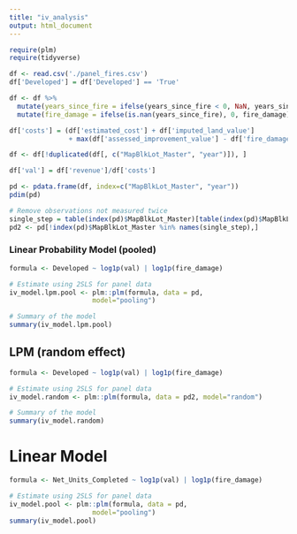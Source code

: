 ```yaml
---
title: "iv_analysis"
output: html_document
---
```


```r
require(plm)
require(tidyverse)
```

```r
df <- read.csv('./panel_fires.csv')
df['Developed'] = df['Developed'] == 'True'
```


```r
df <- df %>%
  mutate(years_since_fire = ifelse(years_since_fire < 0, NaN, years_since_fire)) %>%
  mutate(fire_damage = ifelse(is.nan(years_since_fire), 0, fire_damage))

df['costs'] = (df['estimated_cost'] + df['imputed_land_value']
               + max(df['assessed_improvement_value'] - df['fire_damage'], 0))

df <- df[!duplicated(df[, c("MapBlkLot_Master", "year")]), ]

df['val'] = df['revenue']/df['costs']

```


```r
pd <- pdata.frame(df, index=c("MapBlkLot_Master", "year"))
pdim(pd)

# Remove observations not measured twice
single_step = table(index(pd)$MapBlkLot_Master)[table(index(pd)$MapBlkLot_Master) == 1]
pd2 <- pd[!index(pd)$MapBlkLot_Master %in% names(single_step),]
```
### Linear Probability Model (pooled)

```r
formula <- Developed ~ log1p(val) | log1p(fire_damage)

# Estimate using 2SLS for panel data
iv_model.lpm.pool <- plm::plm(formula, data = pd,
                     model="pooling")
```


```r
# Summary of the model
summary(iv_model.lpm.pool)

```

## LPM (random effect)

```r
formula <- Developed ~ log1p(val) | log1p(fire_damage)

# Estimate using 2SLS for panel data
iv_model.random <- plm::plm(formula, data = pd2, model="random")
```

```r
# Summary of the model
summary(iv_model.random)


```


# Linear Model

```r
formula <- Net_Units_Completed ~ log1p(val) | log1p(fire_damage)

# Estimate using 2SLS for panel data
iv_model.pool <- plm::plm(formula, data = pd,
                     model="pooling")
summary(iv_model.pool)

```